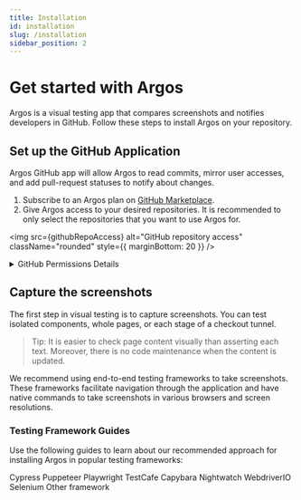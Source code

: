 ```yaml
---
title: Installation
id: installation
slug: /installation
sidebar_position: 2
---
```




# Get started with Argos

Argos is a visual testing app that compares screenshots and notifies developers in GitHub. Follow these steps to install Argos on your repository.

## Set up the GitHub Application

Argos GitHub app will allow Argos to read commits, mirror user accesses, and add pull-request statuses to notify about changes.

1. Subscribe to an Argos plan on [GitHub Marketplace](https://github.com/marketplace/argos-ci).
2. Give Argos access to your desired repositories. It is recommended to only select the repositories that you want to use Argos for.

<img
  src={githubRepoAccess}
  alt="GitHub repository access"
  className="rounded"
  style={{ marginBottom: 20 }}
/>

<details>
  <summary>GitHub Permissions Details</summary>
  <ul>
    <li>
      <b>Contents</b> — used to find a common commit ancestor between branches
    </li>
    <li>
      <b>Statuses</b> — used to add statuses to commits
    </li>
    <li>
      <b>Pull requests</b> — used to add comments in pull requests
    </li>
    <li>
      <b>Actions</b> — used to allow tokenless authentication
    </li>
  </ul>
</details>

## Capture the screenshots

The first step in visual testing is to capture screenshots. You can test isolated components, whole pages, or each stage of a checkout tunnel.

> Tip: It is easier to check page content visually than asserting each text. Moreover, there is no code maintenance when the content is updated.

We recommend using end-to-end testing frameworks to take screenshots. These frameworks facilitate navigation through the application and have native commands to take screenshots in various browsers and screen resolutions.

### Testing Framework Guides

Use the following guides to learn about our recommended approach for installing Argos in popular testing frameworks:

<Cards>
  <LinkCard link="/cypress" image={cypressLogo}>
    Cypress
  </LinkCard>
  <LinkCard link="/puppeteer" image={puppeteerLogo}>
    Puppeteer
  </LinkCard>
  <LinkCard link="/playwright" image={playwrightLogo}>
    Playwright
  </LinkCard>
  <LinkCard link="/test-cafe" image={testCafeLogo}>
    TestCafe
  </LinkCard>
  <LinkCard link="/capybara" image={capybaraLogo}>
    Capybara
  </LinkCard>
  <LinkCard link="/nightwatch" image={nightwatchLogo}>
    Nightwatch
  </LinkCard>
  <LinkCard link="/webdriver-io" image={webdriverLogo}>
    WebdriverIO
  </LinkCard>
  <LinkCard link="/selenium" image={seleniumLogo}>
    Selenium
  </LinkCard>
  <LinkCard link="/other-framework">Other framework</LinkCard>
</Cards>
